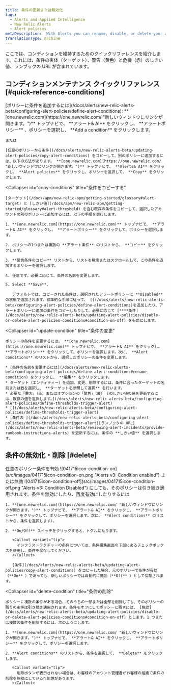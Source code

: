 ```yaml
---
title: 条件の更新または無効化
tags:
  - Alerts and Applied Intelligence
  - New Relic Alerts
  - Alert policies
metaDescription: 'With Alerts you can rename, disable, or delete your alert policies, as well as update or remove their conditions and channels.'
translationType: machine
---
```


ここでは、コンディションを維持するためのクイックリファレンスを紹介します。これには、条件の実体（ターゲット）、警告（黄色）と危機（赤）のしきい値、ランブックの URL が含まれています。

## コンディションメンテナンス クイックリファレンス [#quick-reference-conditions]

<CollapserGroup>
  <Collapser
    id="add-conditions"
    title="条件の追加"
  >
    [ポリシーに条件を追加するには](/docs/alerts/new-relic-alerts-beta/configuring-alert-policies/define-alert-conditions): **[one.newrelic.com](https://one.newrelic.com/ "新しいウィンドウにリンクが開きます。")** トップナビで、 **アラート& AI** をクリックし、 **アラートポリシー** 、ポリシーを選択し、 **Add a condition** をクリックします。

    または

    [任意のポリシーから条件](/docs/alerts/new-relic-alerts-beta/updating-alert-policies/copy-alert-conditions) をコピーして、別のポリシーに追加するには、以下の方法があります。 **[one.newrelic.com](https://one.newrelic.com/ "新しいウィンドウにリンクが開きます。")** トップナビで、 **Alerts& AI** をクリックし、 **Alert policies** をクリックし、ポリシーを選択して、 **Copy** をクリックします。

  </Collapser>

  <Collapser
    id="copy-conditions"
    title="条件をコピーする"
  >
    [ターゲット](/docs/apm/new-relic-apm/getting-started/glossary#alert-target) と [しきい値](/docs/apm/new-relic-apm/getting-started/glossary#alert-threshold) を含む既存の条件をコピーして、選択したアカウントの別のポリシーに追加するには、以下の手順を実行します。

    1. **[one.newrelic.com](https://one.newrelic.com)** トップナビで、 **アラート& AI** をクリックし、 **アラートポリシー** をクリックして、ポリシーを選択します。

    2. ポリシーの1つまたは複数の **アラート条件** のリストから、 **コピー** をクリックします。

    3. **警告条件のコピー** リストから、リストを検索またはスクロールして、この条件を追加するポリシーを選択します。

    4. 任意です。必要に応じて、条件の名前を変更します。

    5. Select **Save**.

       デフォルトでは、コピーされた条件は、選択されたアラートポリシーに **Disabled** の状態で追加されます。標準的な手順に従って、 [](/docs/alerts/new-relic-alerts-beta/configuring-alert-policies/define-alert-conditions)を追加したり、アラートポリシーに追加の条件をコピーしたりして、必要に応じて [****条件](/docs/alerts/new-relic-alerts-beta/updating-alert-policies/disable-or-delete-alert-policies-conditions#condition-on-off) を有効にします。

  </Collapser>

  <Collapser
    id="update-condition"
    title="条件の変更"
  >
    ポリシーの条件を変更するには。 **[one.newrelic.com](https://one.newrelic.com)** トップナビで、 **アラート& AI** をクリックし、 **アラートポリシー** をクリックして、ポリシーを選択します。次に、 **Alert conditions** のリストから、選択したポリシーの条件を変更します。

    * [条件の名前を変更するには](/docs/alerts/new-relic-alerts-beta/configuring-alert-policies/define-alert-conditions#rename-condition) をクリックし、 **編集** をクリックします。
    * ターゲット（エンティティー）を追加、変更、削除するには、条件に合ったターゲットの名前または数を選択し、 **ターゲットを参照して選択** を行います。
    * 必要な「重大」（赤）またはオプションの「警告」（黄） [のしきい値の値を更新するには、既存の値を選択します。](/docs/alerts/new-relic-alerts-beta/configuring-alert-policies/define-thresholds-trigger-alert)
    * [](/docs/alerts/new-relic-alerts-beta/configuring-alert-policies/define-thresholds-trigger-alert)
    * [条件の ](/docs/alerts/new-relic-alerts-beta/configuring-alert-policies/define-thresholds-trigger-alert)[ランブックの URL](/docs/alerts/new-relic-alerts-beta/reviewing-alert-incidents/provide-runbook-instructions-alerts) を更新するには、条件の **しきい値** を選択します。

  </Collapser>
</CollapserGroup>

## 条件の無効化・削除 [#delete]

<CollapserGroup>
  <Collapser
    id="condition-on-off"
    title="条件を無効にする、または再度有効にする"
  >
    任意のポリシー条件を有効 ![041715icon-condition-on](src/images/041715icon-condition-on.png "Alerts v3: Condition enabled") または無効 ![041715icon-condition-off](src/images/041715icon-condition-off.png "Alerts v3: Condition Disabled") にしても、そのポリシーは引き続き適用されます。条件を無効にしたり、再度有効にしたりするには

    1. **[one.newrelic.com](https://one.newrelic.com/ "新しいウィンドウにリンクが開きます。")** トップナビで、 **アラート& AI** をクリックし、 **アラートポリシー** をクリックして、ポリシーを選択します。次に、 **Alert conditions** のリストから、条件を選択します）。

    2. **On/Off** スイッチをクリックすると、トグルになります。

       <Callout variant="tip">
         インフラストラクチャーの条件については、条件編集画面の下部にあるチェックボックスを使用し、条件を保存してください。
       </Callout>

       [条件](/docs/alerts/new-relic-alerts-beta/updating-alert-policies/copy-alert-conditions) をコピーした場合、元のポリシーで条件が有効（**On** ）であっても、新しいポリシーでは自動的に無効（**Off** ）として保存されます。

  </Collapser>

  <Collapser
    id="delete-condition"
    title="条件の削除"
  >
    ポリシーに複数の条件がある場合、そのうちの一部または全部を削除しても、そのポリシーの残りの条件は引き続き適用されます。条件をオフにしてポリシーに残すには、 [無効](/docs/alerts/new-relic-alerts-beta/updating-alert-policies/disable-or-delete-alert-policies-conditions#condition-on-off) とします。1 つまたは複数の条件を削除するには、次のようにします。

    1. **[one.newrelic.com](https://one.newrelic.com/ "新しいウィンドウにリンクが開きます。")** トップナビで、 **アラート& AI** をクリックし、 **アラートポリシー** をクリックして、ポリシーを選択します。

    2. **Alert conditions** のリストから、条件を選択して、 **Delete** をクリックします。

       <Callout variant="tip">
         削除ボタンが表示されない場合は、お客様のアカウント管理者がお客様の組織で条件の削除を無効にしている可能性があります。
       </Callout>

  </Collapser>
</CollapserGroup>
